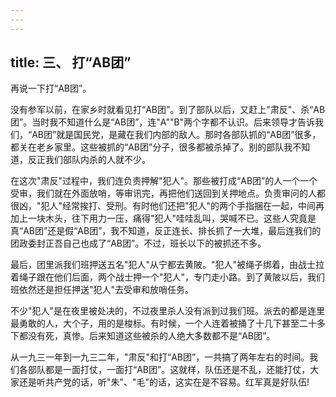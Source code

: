 ```yaml
---
---
---
```

title: 三、 打“AB团”
---



再说一下打“AB团”。

没有参军以前，在家乡时就看见打“AB团”。到了部队以后，又赶上"肃反"、杀“AB团”。当时我不知道什么是“AB团”，连"A""B"两个字都不认识。后来领导才告诉我们，“AB团”就是国民党，是藏在我们内部的敌人。那时各部队抓的“AB团”很多，都关在老乡家里。这些被抓的“AB团”分子，很多都被杀掉了。别的部队我不知道，反正我们部队内杀的人就不少。

在这次"肃反"过程中，我们连负责押解"犯人"。那些被打成“AB团”的人一个一个受审，我们就在外面放哨，等审讯完，再把他们送回到关押地点。负责审问的人都很凶，"犯人"经常挨打、受刑。有时他们还把"犯人"的两个手指捆在一起，中间再加上一块木头，往下用力一压，痛得"犯人"哇哇乱叫，哭喊不已。这些人究竟是真“AB团”还是假“AB团”，我不知道，反正连长、排长抓了一大堆，最后连我们的团政委封正吾自己也成了“AB团”。不过，班长以下的被抓还不多。

最后，团里派我们班押送五名"犯人"从宁都去黄陂。"犯人"被绳子绑着，由战士拉着绳子跟在他们后面，两个战士押一个"犯人"，专门走小路。到了黄陂以后，我们班依然还是担任押送"犯人"去受审和放哨任务。

不少"犯人"是在夜里被处决的，不过夜里杀人没有派到过我们班。派去的都是连里最勇敢的人，大个子，用的是梭标。有时候，一个人连着被捅了十几下甚至二十多下都没有死，真惨。后来知道这些被杀的人绝大多数都不是“AB团”。

从一九三一年到一九三二年，"肃反"和打“AB团”，一共搞了两年左右的时间。我们各部队都是一面打仗，一面打“AB团”。这就样，队伍还是不乱，还能打仗，大家还是听共产党的话，听"朱"、"毛"的话，这实在是不容易。红军真是好队伍!